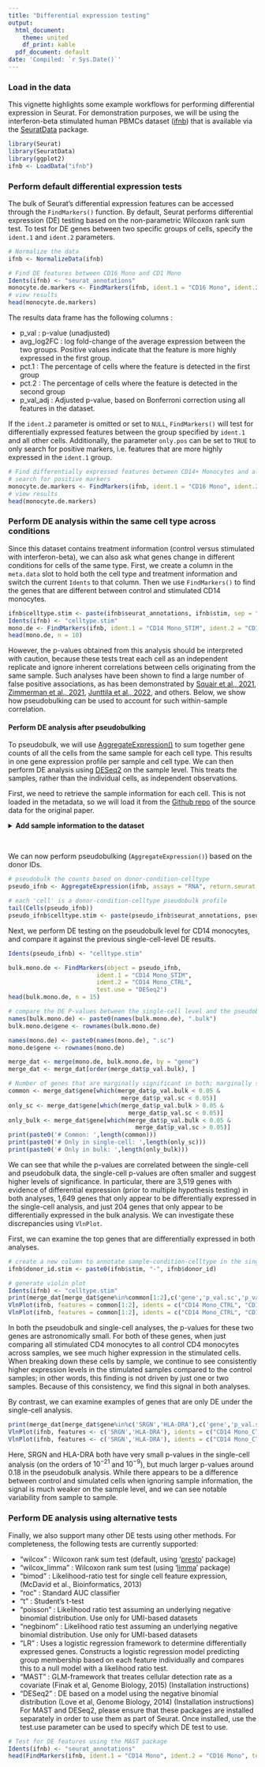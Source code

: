 ```yaml
---
title: "Differential expression testing"
output:
  html_document:
    theme: united
    df_print: kable
  pdf_document: default
date: 'Compiled: `r Sys.Date()`'
---
```


### Load in the data

This vignette highlights some example workflows for performing differential expression in Seurat. For demonstration purposes, we will be using the interferon-beta stimulated human PBMCs dataset ([ifnb](https://www.nature.com/articles/nbt.4042)) that is available via the [SeuratData](https://github.com/satijalab/seurat-data) package.

```r
library(Seurat)
library(SeuratData)
library(ggplot2)
ifnb <- LoadData("ifnb")
```

### Perform default differential expression tests

The bulk of Seurat’s differential expression features can be accessed through the `FindMarkers()` function. By default, Seurat performs differential expression (DE) testing based on the non-parametric Wilcoxon rank sum test. To test for DE genes between two specific groups of cells, specify the `ident.1` and `ident.2` parameters.

```r
# Normalize the data
ifnb <- NormalizeData(ifnb)

# Find DE features between CD16 Mono and CD1 Mono
Idents(ifnb) <- "seurat_annotations"
monocyte.de.markers <- FindMarkers(ifnb, ident.1 = "CD16 Mono", ident.2 = "CD14 Mono")
# view results
head(monocyte.de.markers)
```

The results data frame has the following columns :

* p_val : p-value (unadjusted)
* avg_log2FC : log fold-change of the average expression between the two groups. Positive values indicate that the feature is more highly expressed in the first group.
* pct.1 : The percentage of cells where the feature is detected in the first group
* pct.2 : The percentage of cells where the feature is detected in the second group
* p_val_adj : Adjusted p-value, based on Bonferroni correction using all features in the dataset.

If the `ident.2` parameter is omitted or set to `NULL`, `FindMarkers()` will test for differentially expressed features between the group specified by `ident.1` and all other cells. Additionally, the parameter `only.pos` can be set to `TRUE` to only search for positive markers, i.e. features that are more highly expressed in the `ident.1` group. 

```r
# Find differentially expressed features between CD14+ Monocytes and all other cells, only
# search for positive markers
monocyte.de.markers <- FindMarkers(ifnb, ident.1 = "CD16 Mono", ident.2 = NULL, only.pos = TRUE)
# view results
head(monocyte.de.markers)
```

### Perform DE analysis within the same cell type across conditions

Since this dataset contains treatment information (control versus stimulated with interferon-beta), we can also ask what genes change in different conditions for cells of the same type. First, we create a column in the `meta.data` slot to hold both the cell type and treatment information and switch the current `Idents` to that column. Then we use `FindMarkers()` to find the genes that are different between control and stimulated CD14 monocytes.

```r
ifnb$celltype.stim <- paste(ifnb$seurat_annotations, ifnb$stim, sep = "_")
Idents(ifnb) <- "celltype.stim"
mono.de <- FindMarkers(ifnb, ident.1 = "CD14 Mono_STIM", ident.2 = "CD14 Mono_CTRL", verbose = FALSE)
head(mono.de, n = 10)
```

However, the p-values obtained from this analysis should be interpreted with caution, because these tests treat each cell as an independent replicate and ignore inherent correlations between cells originating from the same sample. Such analyses have been shown to find a large number of false positive associations, as has been demonstrated by [Squair et al., 2021](https://www.nature.com/articles/s41467-021-25960-2), [Zimmerman et al., 2021](https://www.nature.com/articles/s41467-021-21038-1), [Junttila et al., 2022](https://academic.oup.com/bib/article/23/5/bbac286/6649780), and others. Below, we show how pseudobulking can be used to account for such within-sample correlation. 

#### Perform DE analysis after pseudobulking

To pseudobulk, we will use [AggregateExpression()](https://satijalab.org/seurat/reference/aggregateexpression) to sum together gene counts of all the cells from the same sample for each cell type. This results in one gene expression profile per sample and cell type. We can then perform DE analysis using [DESeq2](https://bioconductor.org/packages/release/bioc/html/DESeq2.html) on the sample level. This treats the samples, rather than the individual cells, as independent observations.

First, we need to retrieve the sample information for each cell. This is not loaded in the metadata, so we will load it from the [Github repo](https://github.com/yelabucsf/demuxlet_paper_code/tree/master/) of the source data for the original paper.

<details><summary>**Add sample information to the dataset**</summary>

```r
# load the inferred sample IDs of each cell
ctrl <- read.table(url("https://raw.githubusercontent.com/yelabucsf/demuxlet_paper_code/master/fig3/ye1.ctrl.8.10.sm.best"), head = T, stringsAsFactors = F)
stim <- read.table(url("https://raw.githubusercontent.com/yelabucsf/demuxlet_paper_code/master/fig3/ye2.stim.8.10.sm.best"), head = T, stringsAsFactors = F)
info <- rbind(ctrl, stim)

# rename the cell IDs by substituting the '-' into '.'
info$BARCODE <- gsub(pattern = "\\-", replacement = "\\.", info$BARCODE)

# only keep the cells with high-confidence sample ID
info <- info[grep(pattern = "SNG", x = info$BEST), ]

# remove cells with duplicated IDs in both ctrl and stim groups
info <- info[!duplicated(info$BARCODE) & !duplicated(info$BARCODE, fromLast = T), ]

# now add the sample IDs to ifnb 
rownames(info) <- info$BARCODE
info <- info[, c("BEST"), drop = F]
names(info) <- c("donor_id")
ifnb <- AddMetaData(ifnb, metadata = info)

# remove cells without donor IDs
ifnb$donor_id[is.na(ifnb$donor_id)] <- "unknown"
ifnb <- subset(ifnb, subset = donor_id != "unknown")
```
</details>
\

We can now perform pseudobulking (`AggregateExpression()`) based on the donor IDs. 

```r
# pseudobulk the counts based on donor-condition-celltype
pseudo_ifnb <- AggregateExpression(ifnb, assays = "RNA", return.seurat = T, group.by = c("stim", "donor_id", "seurat_annotations"))

# each 'cell' is a donor-condition-celltype pseudobulk profile
tail(Cells(pseudo_ifnb))
pseudo_ifnb$celltype.stim <- paste(pseudo_ifnb$seurat_annotations, pseudo_ifnb$stim, sep = "_")
```

Next, we perform DE testing on the pseudobulk level for CD14 monocytes, and compare it against the previous single-cell-level DE results. 

```r
Idents(pseudo_ifnb) <- "celltype.stim"

bulk.mono.de <- FindMarkers(object = pseudo_ifnb, 
                         ident.1 = "CD14 Mono_STIM", 
                         ident.2 = "CD14 Mono_CTRL",
                         test.use = "DESeq2")
head(bulk.mono.de, n = 15)

# compare the DE P-values between the single-cell level and the pseudobulk level results
names(bulk.mono.de) <- paste0(names(bulk.mono.de), ".bulk")
bulk.mono.de$gene <- rownames(bulk.mono.de)

names(mono.de) <- paste0(names(mono.de), ".sc")
mono.de$gene <- rownames(mono.de)

merge_dat <- merge(mono.de, bulk.mono.de, by = "gene")
merge_dat <- merge_dat[order(merge_dat$p_val.bulk), ]

# Number of genes that are marginally significant in both; marginally significant only in bulk; and marginally significant only in single-cell
common <- merge_dat$gene[which(merge_dat$p_val.bulk < 0.05 & 
                                merge_dat$p_val.sc < 0.05)]
only_sc <- merge_dat$gene[which(merge_dat$p_val.bulk > 0.05 & 
                                  merge_dat$p_val.sc < 0.05)]
only_bulk <- merge_dat$gene[which(merge_dat$p_val.bulk < 0.05 & 
                                    merge_dat$p_val.sc > 0.05)]
print(paste0('# Common: ',length(common)))
print(paste0('# Only in single-cell: ',length(only_sc)))
print(paste0('# Only in bulk: ',length(only_bulk)))
```

We can see that while the p-values are correlated between the single-cell and pseudobulk data, the single-cell p-values are often smaller and suggest higher levels of significance. In particular, there are 3,519 genes with evidence of differential expression (prior to multiple hypothesis testing) in both analyses, 1,649 genes that only appear to be differentially expressed in the single-cell analysis, and just 204 genes that only appear to be differentially expressed in the bulk analysis. We can investigate these discrepancies using `VlnPlot`.

First, we can examine the top genes that are differentially expressed in both analyses. 

```r
# create a new column to annotate sample-condition-celltype in the single-cell dataset
ifnb$donor_id.stim <- paste0(ifnb$stim, "-", ifnb$donor_id)

# generate violin plot 
Idents(ifnb) <- "celltype.stim"
print(merge_dat[merge_dat$gene%in%common[1:2],c('gene','p_val.sc','p_val.bulk')])
VlnPlot(ifnb, features = common[1:2], idents = c("CD14 Mono_CTRL", "CD14 Mono_STIM"), group.by = "stim") 
VlnPlot(ifnb, features = common[1:2], idents = c("CD14 Mono_CTRL", "CD14 Mono_STIM"), group.by = "donor_id.stim", ncol = 1) 
```

In both the pseudobulk and single-cell analyses, the p-values for these two genes are astronomically small. For both of these genes, when just comparing all stimulated CD4 monocytes to all control CD4 monocytes across samples, we see much higher expression in the stimulated cells. When breaking down these cells by sample, we continue to see consistently higher expression levels in the stimulated samples compared to the control samples; in other words, this finding is not driven by just one or two samples. Because of this consistency, we find this signal in both analyses. 

By contrast, we can examine examples of genes that are only DE under the single-cell analysis.

```r
print(merge_dat[merge_dat$gene%in%c('SRGN','HLA-DRA'),c('gene','p_val.sc','p_val.bulk')])
VlnPlot(ifnb, features <- c('SRGN','HLA-DRA'), idents = c("CD14 Mono_CTRL", "CD14 Mono_STIM"), group.by = "stim") 
VlnPlot(ifnb, features <- c('SRGN','HLA-DRA'), idents = c("CD14 Mono_CTRL", "CD14 Mono_STIM"), group.by = "donor_id.stim", ncol = 1) 
```

Here, SRGN and HLA-DRA both have very small p-values in the single-cell analysis (on the orders of $10^{-21}$ and $10^{-9}$), but much larger p-values around 0.18 in the pseudobulk analysis. While there appears to be a difference between control and simulated cells when ignoring sample information, the signal is much weaker on the sample level, and we can see notable variability from sample to sample. 

### Perform DE analysis using alternative tests

Finally, we also support many other DE tests using other methods. For completeness, the following tests are currently supported:

* "wilcox" : Wilcoxon rank sum test (default, using '[presto](https://github.com/immunogenomics/presto)' package)
* "wilcox_limma" : Wilcoxon rank sum test (using '[limma](https://bioconductor.org/packages/release/bioc/html/limma.html)' package)
* "bimod" : Likelihood-ratio test for single cell feature expression, (McDavid et al., Bioinformatics, 2013)
* "roc" : Standard AUC classifier
* "t" : Student’s t-test
* "poisson" : Likelihood ratio test assuming an underlying negative binomial distribution. Use only for UMI-based datasets
* "negbinom" : Likelihood ratio test assuming an underlying negative binomial distribution. Use only for UMI-based datasets
* "LR" : Uses a logistic regression framework to determine differentially expressed genes. Constructs a logistic regression model predicting group membership based on each feature individually and compares this to a null model with a likelihood ratio test.
* "MAST" : GLM-framework that treates cellular detection rate as a covariate (Finak et al, Genome Biology, 2015) (Installation instructions)
* "DESeq2" : DE based on a model using the negative binomial distribution (Love et al, Genome Biology, 2014) (Installation instructions)
For MAST and DESeq2, please ensure that these packages are installed separately in order to use them as part of Seurat. Once installed, use the test.use parameter can be used to specify which DE test to use.

```r
# Test for DE features using the MAST package
Idents(ifnb) <- "seurat_annotations"
head(FindMarkers(ifnb, ident.1 = "CD14 Mono", ident.2 = "CD16 Mono", test.use = "MAST"))
```

